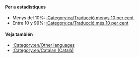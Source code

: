 {{en/Bilingual box| Ca
| En aquesta pàgina apareix una relació dels '''articles que s'estàn traduïnt al català''' en la wiki de OpenTTD.<br/>Els articles amb les plantillas {{en/S|ca/Traducció}} i {{en/S|ca/Pendent de traducció}} són inclosos automàticament en aquesta categoria.
| ''This page provides an index for a wide range of '''articles are being translated into Catalan''' in OpenTTD Wiki.<br/>Articles with {{en/S|ca/Traducció}} and {{en/S|ca/Pendent de traducció}} templates automatically go here.''}}

====Per a estadístiques====
*Menys del 10%: [[:Category:ca/Traducció menys 10 per cent]]
*Entre 10 y 99%: [[:Category:ca/Traducció més 10 per cent]]

====Veja también====
*[[:Category:en/Other languages]]
*[[:Category:en/Catalan (Català)]]